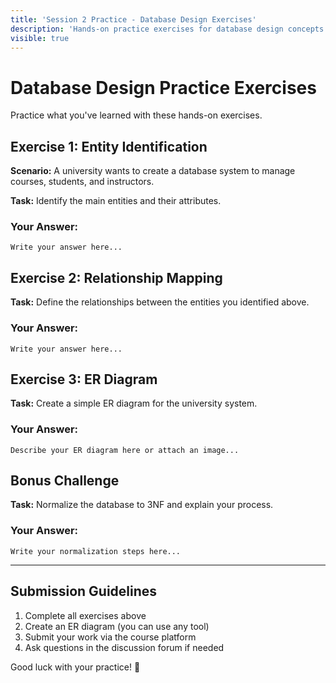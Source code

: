 ```yaml
---
title: 'Session 2 Practice - Database Design Exercises'
description: 'Hands-on practice exercises for database design concepts'
visible: true
---
```


# Database Design Practice Exercises

Practice what you've learned with these hands-on exercises.

## Exercise 1: Entity Identification

**Scenario:** A university wants to create a database system to manage courses, students, and instructors.

**Task:** Identify the main entities and their attributes.

### Your Answer:

```
Write your answer here...
```

## Exercise 2: Relationship Mapping

**Task:** Define the relationships between the entities you identified above.

### Your Answer:

```
Write your answer here...
```

## Exercise 3: ER Diagram

**Task:** Create a simple ER diagram for the university system.

### Your Answer:

```
Describe your ER diagram here or attach an image...
```

## Bonus Challenge

**Task:** Normalize the database to 3NF and explain your process.

### Your Answer:

```
Write your normalization steps here...
```

---

## Submission Guidelines

1. Complete all exercises above
2. Create an ER diagram (you can use any tool)
3. Submit your work via the course platform
4. Ask questions in the discussion forum if needed

Good luck with your practice! 🎯
